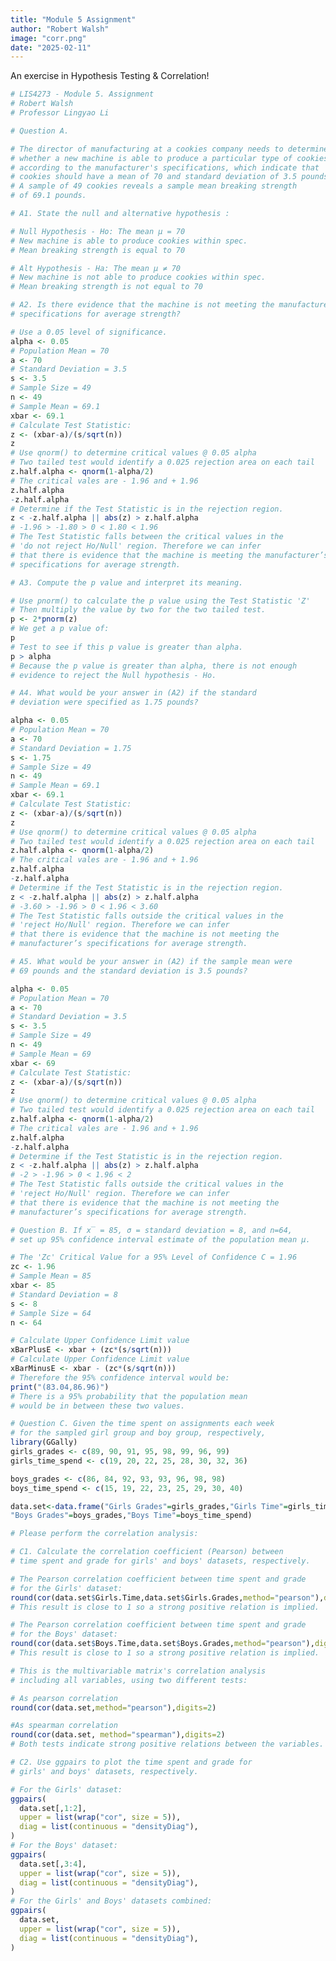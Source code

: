 ```yaml
---
title: "Module 5 Assignment"
author: "Robert Walsh"
image: "corr.png"
date: "2025-02-11"
---
```


An exercise in Hypothesis Testing & Correlation!

```r
# LIS4273 - Module 5. Assignment
# Robert Walsh
# Professor Lingyao Li

# Question A.

# The director of manufacturing at a cookies company needs to determine
# whether a new machine is able to produce a particular type of cookies
# according to the manufacturer's specifications, which indicate that
# cookies should have a mean of 70 and standard deviation of 3.5 pounds.
# A sample of 49 cookies reveals a sample mean breaking strength
# of 69.1 pounds.

# A1. State the null and alternative hypothesis :

# Null Hypothesis - Ho: The mean µ = 70
# New machine is able to produce cookies within spec.
# Mean breaking strength is equal to 70

# Alt Hypothesis - Ha: The mean µ ≠ 70
# New machine is not able to produce cookies within spec.
# Mean breaking strength is not equal to 70

# A2. Is there evidence that the machine is not meeting the manufacturer's
# specifications for average strength?

# Use a 0.05 level of significance.
alpha <- 0.05
# Population Mean = 70
a <- 70
# Standard Deviation = 3.5
s <- 3.5
# Sample Size = 49
n <- 49
# Sample Mean = 69.1
xbar <- 69.1
# Calculate Test Statistic:
z <- (xbar-a)/(s/sqrt(n))
z
# Use qnorm() to determine critical values @ 0.05 alpha
# Two tailed test would identify a 0.025 rejection area on each tail
z.half.alpha <- qnorm(1-alpha/2)
# The critical vales are - 1.96 and + 1.96
z.half.alpha
-z.half.alpha
# Determine if the Test Statistic is in the rejection region.
z < -z.half.alpha || abs(z) > z.half.alpha
# -1.96 > -1.80 > 0 < 1.80 < 1.96
# The Test Statistic falls between the critical values in the
# 'do not reject Ho/Null' region. Therefore we can infer
# that there is evidence that the machine is meeting the manufacturer’s 
# specifications for average strength.

# A3. Compute the p value and interpret its meaning.

# Use pnorm() to calculate the p value using the Test Statistic 'Z'
# Then multiply the value by two for the two tailed test.
p <- 2*pnorm(z)
# We get a p value of:
p
# Test to see if this p value is greater than alpha.
p > alpha
# Because the p value is greater than alpha, there is not enough
# evidence to reject the Null hypothesis - Ho.

# A4. What would be your answer in (A2) if the standard
# deviation were specified as 1.75 pounds?

alpha <- 0.05
# Population Mean = 70
a <- 70
# Standard Deviation = 1.75
s <- 1.75
# Sample Size = 49
n <- 49
# Sample Mean = 69.1
xbar <- 69.1
# Calculate Test Statistic:
z <- (xbar-a)/(s/sqrt(n))
z
# Use qnorm() to determine critical values @ 0.05 alpha
# Two tailed test would identify a 0.025 rejection area on each tail
z.half.alpha <- qnorm(1-alpha/2)
# The critical vales are - 1.96 and + 1.96
z.half.alpha
-z.half.alpha
# Determine if the Test Statistic is in the rejection region.
z < -z.half.alpha || abs(z) > z.half.alpha
# -3.60 > -1.96 > 0 < 1.96 < 3.60
# The Test Statistic falls outside the critical values in the
# 'reject Ho/Null' region. Therefore we can infer
# that there is evidence that the machine is not meeting the 
# manufacturer’s specifications for average strength.

# A5. What would be your answer in (A2) if the sample mean were 
# 69 pounds and the standard deviation is 3.5 pounds?

alpha <- 0.05
# Population Mean = 70
a <- 70
# Standard Deviation = 3.5
s <- 3.5
# Sample Size = 49
n <- 49
# Sample Mean = 69
xbar <- 69
# Calculate Test Statistic:
z <- (xbar-a)/(s/sqrt(n))
z
# Use qnorm() to determine critical values @ 0.05 alpha
# Two tailed test would identify a 0.025 rejection area on each tail
z.half.alpha <- qnorm(1-alpha/2)
# The critical vales are - 1.96 and + 1.96
z.half.alpha
-z.half.alpha
# Determine if the Test Statistic is in the rejection region.
z < -z.half.alpha || abs(z) > z.half.alpha
# -2 > -1.96 > 0 < 1.96 < 2
# The Test Statistic falls outside the critical values in the
# 'reject Ho/Null' region. Therefore we can infer
# that there is evidence that the machine is not meeting the 
# manufacturer’s specifications for average strength.
```
```r
# Question B. If x̅ = 85, σ = standard deviation = 8, and n=64,
# set up 95% confidence interval estimate of the population mean μ.

# The 'Zc' Critical Value for a 95% Level of Confidence C = 1.96
zc <- 1.96
# Sample Mean = 85
xbar <- 85
# Standard Deviation = 8
s <- 8
# Sample Size = 64
n <- 64

# Calculate Upper Confidence Limit value
xBarPlusE <- xbar + (zc*(s/sqrt(n)))
# Calculate Upper Confidence Limit value
xBarMinusE <- xbar - (zc*(s/sqrt(n)))
# Therefore the 95% confidence interval would be:
print("(83.04,86.96)")
# There is a 95% probability that the population mean
# would be in between these two values.
```
```r
# Question C. Given the time spent on assignments each week
# for the sampled girl group and boy group, respectively,
library(GGally)
girls_grades <- c(89, 90, 91, 95, 98, 99, 96, 99)
girls_time_spend <- c(19, 20, 22, 25, 28, 30, 32, 36)

boys_grades <- c(86, 84, 92, 93, 93, 96, 98, 98)
boys_time_spend <- c(15, 19, 22, 23, 25, 29, 30, 40)

data.set<-data.frame("Girls Grades"=girls_grades,"Girls Time"=girls_time_spend,
"Boys Grades"=boys_grades,"Boys Time"=boys_time_spend)

# Please perform the correlation analysis:

# C1. Calculate the correlation coefficient (Pearson) between
# time spent and grade for girls' and boys' datasets, respectively.

# The Pearson correlation coefficient between time spent and grade
# for the Girls' dataset:
round(cor(data.set$Girls.Time,data.set$Girls.Grades,method="pearson"),digits=2)
# This result is close to 1 so a strong positive relation is implied.

# The Pearson correlation coefficient between time spent and grade
# for the Boys' dataset:
round(cor(data.set$Boys.Time,data.set$Boys.Grades,method="pearson"),digits=2)
# This result is close to 1 so a strong positive relation is implied.

# This is the multivariable matrix's correlation analysis
# including all variables, using two different tests:

# As pearson correlation
round(cor(data.set,method="pearson"),digits=2)

#As spearman correlation
round(cor(data.set, method="spearman"),digits=2)
# Both tests indicate strong positive relations between the variables.

# C2. Use ggpairs to plot the time spent and grade for
# girls' and boys' datasets, respectively.

# For the Girls' dataset:
ggpairs(
  data.set[,1:2],
  upper = list(wrap("cor", size = 5)),
  diag = list(continuous = "densityDiag"),
)
# For the Boys' dataset:
ggpairs(
  data.set[,3:4],
  upper = list(wrap("cor", size = 5)), 
  diag = list(continuous = "densityDiag"),
)
# For the Girls' and Boys' datasets combined:
ggpairs(
  data.set,
  upper = list(wrap("cor", size = 5)),
  diag = list(continuous = "densityDiag"),
)
```

